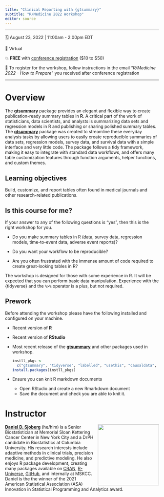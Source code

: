 ```yaml
---
title: "Clinical Reporting with {gtsummary}"
subtitle: "R/Medicine 2022 Workshop"
editor: source
---
```


<!-- https://github.com/rstudio-conf-2022/teach-ds -->

------------------------------------------------------------------------

🗓️ August 23, 2022 \| 11:00am - 2:00pm EDT

🏨 Virtual

💥 **FREE** with [conference registration](https://events.linuxfoundation.org/r-medicine/register/) (\$10 to \$50)

📝 To register for the workshop, follow instructions in the email "*R/Medicine 2022 - How to Prepare*" you received after conference registration

------------------------------------------------------------------------

# Overview

The [**gtsummary**](https://www.danieldsjoberg.com/gtsummary/) package provides an elegant and flexible way to create publication-ready summary tables in **R**. 
A critical part of the work of statisticians, data scientists, and analysts is summarizing data sets and regression models in R and publishing or sharing polished summary tables.
The [**gtsummary**](https://www.danieldsjoberg.com/gtsummary/) package was created to streamline these everyday analysis tasks by allowing users to easily create reproducible summaries of data sets, regression models, survey data, and survival data with a simple interface and very little code.
The package follows a tidy framework, making it easy to integrate with standard data workflows, and offers many table customization features through function arguments, helper functions, and custom themes.

## Learning objectives

Build, customize, and report tables often found in medical journals and other research-related publications.

## Is this course for me?

If your answer to any of the following questions is "yes", then this is the right workshop for you.

-   Do you make summary tables in R (data, survey data, regression models, time-to-event data, adverse event reports)?

-   Do you want your workflow to be reproducible?

-   Are you often frustrated with the immense amount of code required to create great-looking tables in R?

The workshop is designed for those with some experience in R. 
It will be expected that you can perform basic data manipulation.
Experience with the {tidyverse} and the `%>%` operator is a plus, but not required.

## Prework

Before attending the workshop please have the following installed and configured on your machine.

-   Recent version of **R** 

-   Recent version of **RStudio**

-   Most recent release of the [**gtsummary**](https://www.danieldsjoberg.com/gtsummary/) and other packages used in workshop.

    ```r
    instll_pkgs <- 
      c("gtsummary", "tidyverse", "labelled", "usethis", "causaldata", "fs", "skimr", "car")
    install.packages(instll_pkgs)
    ```
-   Ensure you can knit R markdown documents
    - Open RStudio and create a new Rmarkdown document
    - Save the document and check you are able to knit it.

 
# Instructor

![](images/dan-circle.png){style="float:right;padding: 0 0 0 10px;" fig-alt="Headshot of Daniel D. Sjoberg" width="200"}

[**Daniel D. Sjoberg**](https://www.danieldsjoberg.com/) (he/him) is a Senior Biostatistician at Memorial Sloan Kettering Cancer Center in New York City and a DrPH candidate in Biostatistics at Columbia University. His research interests include adaptive methods in clinical trials, precision medicine, and predictive modeling. He also enjoys R package development, creating many packages available on [CRAN](https://cran.r-project.org/web/packages/), [R-Universe](https://ddsjoberg.r-universe.dev/ui#packages), [GitHub](https://github.com/ddsjoberg), and internally at MSKCC. Daniel is the the winner of the 2021 American Statistical Association (ASA) Innovation in Statistical Programming and Analytics award.
